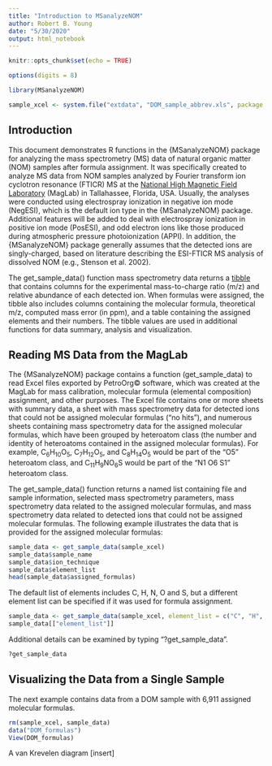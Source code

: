 ```yaml
---
title: "Introduction to MSanalyzeNOM"
author: Robert B. Young
date: "5/30/2020"
output: html_notebook
---
```


```r
knitr::opts_chunk$set(echo = TRUE)
```

```r
options(digits = 8)
```

```r
library(MSanalyzeNOM)
```

```r
sample_xcel <- system.file("extdata", "DOM_sample_abbrev.xls", package = "MSanalyzeNOM", mustWork = TRUE)
```



## Introduction

This document demonstrates R functions in the {MSanalyzeNOM} package for analyzing the mass spectrometry (MS) data of natural organic matter (NOM) samples after formula assignment. It was specifically created to analyze MS data from NOM samples analyzed by Fourier transform ion cyclotron resonance (FTICR) MS at the [National High Magnetic Field Laboratory](https://nationalmaglab.org/user-facilities/icr) (MagLab) in Tallahassee, Florida, USA. Usually, the analyses were  conducted using electrospray ionization in negative ion mode (NegESI), which is the default ion type in the {MSanalyzeNOM} package. Additional features will be added to deal with electrospray ionization in positive ion mode (PosESI), and odd electron ions like those produced during atmospheric pressure photoionization (APPI). In addition, the {MSanalyzeNOM} package generally assumes that the detected ions are singly-charged, based on literature describing the ESI-FTICR MS analysis of dissolved NOM (e.g., Stenson et al. 2002). 

The get_sample_data() function mass spectrometry data returns a  [tibble](https://tibble.tidyverse.org/) that contains columns for the experimental mass-to-charge ratio (m/z) and relative abundance of each detected ion. When formulas were assigned, the tibble also includes columns containing the molecular formula, theoretical m/z, computed mass error (in ppm), and a table containing the assigned elements and their numbers. The tibble values are used in additional functions for data summary, analysis and visualization.



## Reading MS Data from the MagLab

The {MSanalyzeNOM} package contains a function (get_sample_data) to read Excel files exported by PetroOrg&copy; software, which was created at the MagLab for mass calibration, molecular formula (elemental composition) assignment, and other purposes. The Excel file contains one or more sheets with summary data, a sheet with mass spectrometry data for detected ions that could not be assigned molecular formulas ("no hits"), and numerous sheets containing mass spectrometry data for the assigned molecular formulas, which have been grouped by heteroatom class (the number and identity of heteroatoms contained in the assigned molecular formulas). For example, C<sub>6</sub>H<sub>10</sub>O<sub>5</sub>, C<sub>7</sub>H<sub>12</sub>O<sub>5</sub>, and C<sub>8</sub>H<sub>14</sub>O<sub>5</sub> would be part of the "O5" heteroatom class, and C<sub>11</sub>H<sub>9</sub>NO<sub>6</sub>S would be part of the "N1 O6 S1" heteroatom class.

The get_sample_data() function returns a named list containing file and sample information, selected mass spectrometry parameters, mass spectrometry data related to the assigned molecular formulas, and mass spectrometry data related to detected ions that could not be assigned molecular formulas. The following example illustrates the data that is provided for the assigned molecular formulas: 

```r
sample_data <- get_sample_data(sample_xcel)
sample_data$sample_name
sample_data$ion_technique
sample_data$element_list
head(sample_data$assigned_formulas)
```

The default list of elements includes C, H, N, O and S, but a different element list can be specified if it was used for formula assignment. 

```r
sample_data <- get_sample_data(sample_xcel, element_list = c("C", "H", "N", "O"))
sample_data[["element_list"]]
```

Additional details can be examined by typing "?get_sample_data".

```r
?get_sample_data
```



## Visualizing the Data from a Single Sample

The next example contains data from a DOM sample with 6,911 assigned molecular formulas.

```r
rm(sample_xcel, sample_data)
data("DOM_formulas")
View(DOM_formulas)
```

A van Krevelen diagram [insert]